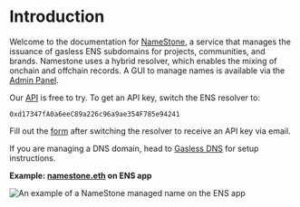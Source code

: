 # Introduction

Welcome to the documentation for [NameStone](https://namestone.xyz/), a service that manages the issuance of gasless ENS subdomains for projects, communities, and brands. Namestone uses a hybrid resolver, which enables the mixing of onchain and offchain records. A GUI to manage names is available via the [Admin Panel](https://namestone.xyz/docs/admin_panel).

Our [API](/docs/api-routes) is free to try. To get an API key, switch the ENS resolver to:

```
0xd17347fA0a6eeC89a226c96a9ae354F785e94241
```

Fill out the [form](https://namestone.xyz/try-namestone) after switching the resolver to receive an API key via email.

If you are managing a DNS domain, head to [Gasless DNS](https://namestone.xyz/docs/gasless-dns) for setup instructions.

**Example: [namestone.eth](https://app.ens.domains/namestone.eth) on ENS app**

![An example of a NameStone managed name on the ENS app](https://imagedelivery.net/UJ5oN2ajUBrk2SVxlns2Aw/6c7b7a33-9746-4232-0912-61b783bcd500/highres)
